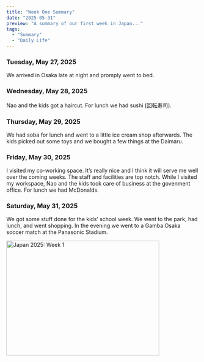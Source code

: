 ```yaml
---
title: "Week One Summary"
date: "2025-05-31"
preview: "A summary of our first week in Japan..."
tags:
  - "Summary"
  - "Daily Life"
---
```


### Tuesday, May 27, 2025
We arrived in Osaka late at night and promply went to bed.

### Wednesday, May 28, 2025
Nao and the kids got a haircut. For lunch we had sushi (回転寿司).

### Thursday, May 29, 2025
We had soba for lunch and went to a little ice cream shop afterwards. The kids picked out some toys and we bought a few things at the Daimaru.

### Friday, May 30, 2025
I visited my co-working space. It’s really nice and I think it will serve me well over the coming weeks. The staff and facilities are top notch. While I visited my workspace, Nao and the kids took care of business at the govenment office. For lunch we had McDonalds.

### Saturday, May 31, 2025
We got some stuff done for the kids’ school week. We went to the park, had lunch, and went shopping. In the evening we went to a Gamba Osaka soccer match at the Panasonic Stadium.

<a data-flickr-embed="true" href="https://www.flickr.com/photos/aar0space/albums/72177720326532074" title="Japan 2025: Week 1"><img src="https://live.staticflickr.com/65535/54557249919_499cf71115_z.jpg" width="400" height="300" alt="Japan 2025: Week 1"/></a><script async src="//embedr.flickr.com/assets/client-code.js" charset="utf-8"></script>